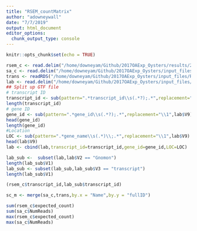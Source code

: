 ```yaml
---
title: "RSEM_countMatrix"
author: "adowneywall"
date: "7/7/2019"
output: html_document
editor_options: 
  chunk_output_type: console
---
```


```r
knitr::opts_chunk$set(echo = TRUE)
```

```r
rsem_c <- read.delim("/home/downeyam/Github/2017OAExp_Oysters/results/2010610_RSEM_17005_test/RSEM.isoforms.results")
sa_c <- read.delim("/home/downeyam/Github/2017OAExp_Oysters/input_files/RNA/salmon_pipeline/run20180512/17005/quant.sf")
trans <- readRDS("/home/downeyam/Github/2017OAExp_Oysters/input_files/RNA/transcriptome_fromGenome_table.RData")
lab <- read.delim("/home/downeyam/Github/2017OAExp_Oysters/input_files/RNA/GCF.gtf",header = FALSE)
## Split up GTF file
# transcript ID
transcript_id <- sub(pattern=".*transcript_id\\s(.*?);.*",replacement="\\1",lab$V9)
length(transcript_id)
# gene ID
gene_id <- sub(pattern=".*gene_id\\s(.*?);.*",replacement="\\1",lab$V9)
head(gene_id)
length(gene_id)
#Location
LOC <- sub(pattern=".*gene_name\\s(.*)\\;.*",replacement="\\1",lab$V9)
head(lab$V9)
lab <- cbind(lab,transcript_id=transcript_id,gene_id=gene_id,LOC=LOC)

lab_sub <-  subset(lab,lab$V2 == "Gnomon")
length(lab_sub$V1)
lab_sub <- subset(lab_sub,lab_sub$V3 == "transcript")
length(lab_sub$V1)

(rsem_c$transcript_id,lab_sub$transcript_id)

sc_m <- merge(sa_c,trans,by.x = "Name",by.y = "fullID")
  ```


```r
sum(rsem_c$expected_count)
sum(sa_c$NumReads)
max(rsem_c$expected_count)
max(sa_c$NumReads)

```